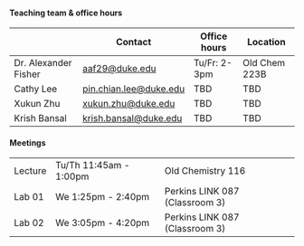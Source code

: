 #### Teaching team & office hours

|   | Contact | Office hours | Location |
|------------------|------------------|------------------|------------------|
| Dr. Alexander Fisher | [aaf29\@duke.edu](aaf29@duke.edu) | Tu/Fr: 2-3pm | Old Chem 223B  |
| Cathy Lee |[pin.chian.lee@duke.edu](pin.chian.lee@duke.edu)  | TBD  | TBD |
| Xukun Zhu |[xukun.zhu@duke.edu](xukun.zhu@duke.edu)  | TBD | TBD |
| Krish Bansal | [krish.bansal@duke.edu](krish.bansal@duke.edu) |TBD  |TBD |

<!-- | TA2: TBD            |             |      |          | -->

<!-- | TA3: TBD             |                 |    |       | -->

#### Meetings

|         |                        |                                |
|---------|------------------------|--------------------------------|
| Lecture | Tu/Th 11:45am - 1:00pm | Old Chemistry 116              |
| Lab 01  | We 1:25pm - 2:40pm     | Perkins LINK 087 (Classroom 3) |
| Lab 02  | We 3:05pm - 4:20pm     | Perkins LINK 087 (Classroom 3) |

